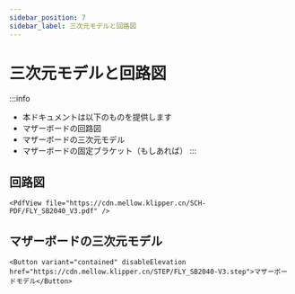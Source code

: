 ```yaml
---
sidebar_position: 7
sidebar_label: 三次元モデルと回路図
---
```




# 三次元モデルと回路図


:::info
* 本ドキュメントは以下のものを提供します
* マザーボードの回路図
* マザーボードの三次元モデル
* マザーボードの固定ブラケット（もしあれば）
:::

## 回路図

    <PdfView file="https://cdn.mellow.klipper.cn/SCH-PDF/FLY_SB2040_V3.pdf" />


## マザーボードの三次元モデル

    <Button variant="contained" disableElevation href="https://cdn.mellow.klipper.cn/STEP/FLY_SB2040-V3.step">マザーボードモデル</Button>